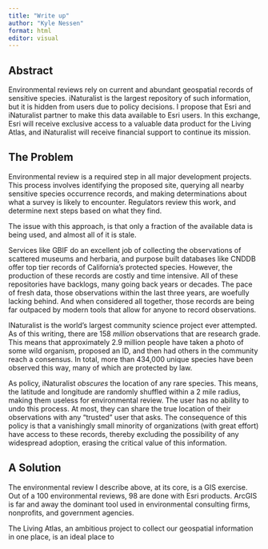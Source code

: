 ```yaml
---
title: "Write up"
author: "Kyle Nessen"
format: html
editor: visual
---
```


## Abstract

Environmental reviews rely on current and abundant geospatial records of sensitive species. iNaturalist is the largest repository of such information, but it is hidden from users due to policy decisions. I propose that Esri and iNaturalist partner to make this data available to Esri users. In this exchange, Esri will receive exclusive access to a valuable data product for the Living Atlas, and iNaturalist will receive financial support to continue its mission.

## The Problem

Environmental review is a required step in all major development projects. This process involves identifying the proposed site, querying all nearby sensitive species occurrence records, and making determinations about what a survey is likely to encounter. Regulators review this work, and determine next steps based on what they find.

The issue with this approach, is that only a fraction of the available data is being used, and almost all of it is stale.

Services like GBIF do an excellent job of collecting the observations of scattered museums and herbaria, and purpose built databases like CNDDB offer top tier records of California's protected species. However, the production of these records are costly and time intensive. All of these repositories have backlogs, many going back years or decades. The pace of fresh data, those observations within the last three years, are woefully lacking behind. And when considered all together, those records are being far outpaced by modern tools that allow for anyone to record observations.

INaturalist is the world's largest community science project ever attempted. As of this writing, there are 158 *million* observations that are research grade. This means that approximately 2.9 million people have taken a photo of some wild organism, proposed an ID, and then had others in the community reach a consensus. In total, more than 434,000 unique species have been observed this way, many of which are protected by law.

As policy, iNaturalist *obscures* the location of any rare species. This means, the latitude and longitude are randomly shuffled within a 2 mile radius, making them useless for environmental review. The user has no ability to undo this process. At most, they can share the true location of their observations with any "trusted" user that asks. The consequence of this policy is that a vanishingly small minority of organizations (with great effort) have access to these records, thereby excluding the possibility of any widespread adoption, erasing the critical value of this information.

## A Solution

The environmental review I describe above, at its core, is a GIS exercise. Out of a 100 environmental reviews, 98 are done with Esri products. ArcGIS is far and away the dominant tool used in environmental consulting firms, nonprofits, and government agencies.

The Living Atlas, an ambitious project to collect our geospatial information in one place, is an ideal place to